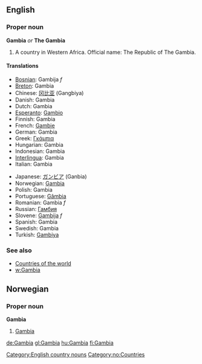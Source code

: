 ==English==
===Proper noun===
'''Gambia''' ''or'' '''The Gambia'''

# A country in Western Africa.  Official name: The Republic of The Gambia.

====Translations====
{{top}}
*[[Bosnian]]: Gambija ''f''
*[[Breton]]: Gambia
*Chinese: [[冈比亚]] (Gangbiya)
*Danish: Gambia
*Dutch: Gambia
*[[Esperanto]]: [[Gambio]]
*Finnish: Gambia
*French: [[Gambie]]
*German: Gambia
*Greek: [[Γκάμπια]]
*Hungarian: Gambia
*Indonesian: Gambia
*[[Interlingua]]: Gambia
*Italian: Gambia
{{mid}}
*Japanese: [[ガンビア]] (Ganbia)
*Norwegian: [[#Norwegian|Gambia]]
*Polish: Gambia
*Portuguese: [[Gâmbia]]
*Romanian: Gambia ''f''
*Russian: [[Гамбия]]
*Slovene: [[Gambija]] ''f''
*Spanish: Gambia
*Swedish: Gambia
*Turkish: [[Gambiya]]

===See also===
*[[Countries of the world]]
*[[w:Gambia]]
[[Category:English country nouns]]

==Norwegian==
===Proper noun===
[[Category:no:Countries]]
'''Gambia'''
#[[#English|Gambia]]

[[de:Gambia]]
[[gl:Gambia]]
[[hu:Gambia]]
[[fi:Gambia]]